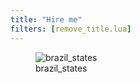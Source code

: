 ```yaml
---
title: "Hire me"
filters: [remove_title.lua]
---
```


![brazil_states](dataviz/figures/brazil_states.svg)
